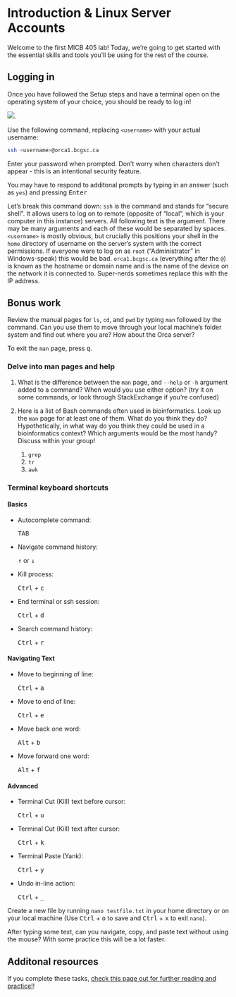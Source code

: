 # Introduction & Linux Server Accounts

Welcome to the first MICB 405 lab! Today, we're going to get started with the essential skills and tools you'll be using for the rest of the course.

## Logging in

Once you have followed the Setup steps and have a terminal open on the operating system of your choice, you should be ready to log in!

![](https://media2.giphy.com/media/LcfBYS8BKhCvK/giphy.gif?cid=ecf05e4747b1d69a24ea3b94dd23c9634105af0c7416ebb9&rid=giphy.gif).

Use the following command, replacing `<username>` with your actual username:

```bash
ssh <username>@orca1.bcgsc.ca
```

Enter your password when prompted. Don't worry when characters don't appear - this is an intentional security feature.

You may have to respond to additonal prompts by typing in an answer (such as `yes`) and pressing <kbd>Enter</kbd>

Let’s break this command down: `ssh` is the command and stands for "secure shell". It allows users to log on to remote (opposite of "local", which is your computer in this instance) servers. All following text is the argument. There may be many arguments and each of these would be separated by spaces. `<username>` is mostly obvious, but crucially this positions your shell in the `home` directory of username on the server’s system with the correct permissions. If everyone were to log on as `root` ("Administrator" in Windows-speak) this would be bad. `orca1.bcgsc.ca` (everything after the `@`) is known as the hostname or domain name and is the name of the device on the network it is connected to. Super-nerds sometimes replace this with the IP address.

## Bonus work

Review the manual pages for `ls`, `cd`, and `pwd` by typing `man` followed by the command. Can you use them to move through your local machine's folder system and find out where you are? How about the Orca server?

To exit the `man` page, press <kbd>q</kbd>.

### Delve into man pages and help

1.	What is the difference between the `man` page, and `--help` or `-h` argument added to a command? When would you use either option? (try it on some commands, or look through StackExchange if you're confused)

1.	Here is a list of Bash commands often used in bioinformatics. Look up the `man` page for at least one of them. What do you think they do? Hypothetically, in what way do you think they could be used in a bioinformatics context? Which arguments would be the most handy? Discuss within your group!
    1. `grep`
    1. `tr`
    1. `awk`


### Terminal keyboard shortcuts

#### Basics

-   Autocomplete command:

    <kbd>TAB</kbd>
    
-   Navigate command history:

    <kbd>↑</kbd> or <kbd>↓</kbd>
    
-   Kill process:

    <kbd>Ctrl</kbd> + <kbd>c</kbd>
    
-   End terminal or ssh session:

    <kbd>Ctrl</kbd> + <kbd>d</kbd>
    
-   Search command history:

    <kbd>Ctrl</kbd> + <kbd>r</kbd>

#### Navigating Text

-   Move to beginning of line:

    <kbd>Ctrl</kbd> + <kbd>a</kbd>
    
-   Move to end of line:

    <kbd>Ctrl</kbd> + <kbd>e</kbd>
    
-   Move back one word:

    <kbd>Alt</kbd> + <kbd>b</kbd>
    
-   Move forward one word:

    <kbd>Alt</kbd> + <kbd>f</kbd>

#### Advanced

-   Terminal Cut (Kill) text before cursor:

    <kbd>Ctrl</kbd> + <kbd>u</kbd>
    
-   Terminal Cut (Kill) text after cursor:

    <kbd>Ctrl</kbd> + <kbd>k</kbd>
    
-   Terminal Paste (Yank):

    <kbd>Ctrl</kbd> + <kbd>y</kbd>
    
-   Undo in-line action:

    <kbd>Ctrl</kbd> + <kbd>_</kbd>

Create a new file by running `nano testfile.txt` in your home directory or on your local machine (Use <kbd>Ctrl</kbd> + <kbd>o</kbd> to save and <kbd>Ctrl</kbd> + <kbd>x</kbd> to exit `nano`).

After typing some text, can you navigate, copy, and paste text without using the mouse? With some practice this will be a lot faster.

## Additonal resources

If you complete these tasks, [check this page out for further reading and practice!](https://educe-ubc.github.io/MICB405/resources.html)!
